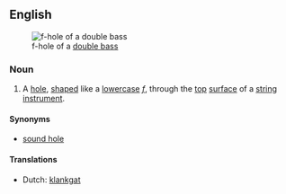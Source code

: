 ==English==
{{wikipedia}}
[[Image:Doublebass fhole.jpg|thumb|f-hole of a [[double bass]]]]
===Noun===
{{en-noun|sg=[[f]]-[[hole]]}}
#{{musical instruments}} A [[hole]], [[shape]]d like a [[lowercase]] ''[[f]]'', through the [[top]] [[surface]] of a [[string instrument]].
====Synonyms====
*[[sound hole]]

====Translations====
* Dutch: [[klankgat]] {{n}}
